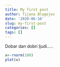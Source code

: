 ```yaml
---
title: My first post
author: Tijana Blagojev
date: '2020-06-16'
slug: my-first-post
categories: []
tags: []
---
```


Dobar dan dobri ljudi.....

```r
x<-rnorm(100)
plot(x)
```

